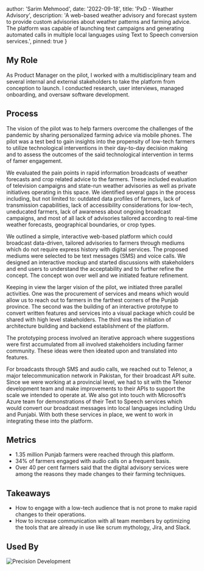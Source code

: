 

  author: 'Sarim Mehmood',
  date: '2022-09-18',
  title: 'PxD - Weather Advisory',
  description:
    'A web-based weather advisory and forecast system to provide custom advisories about weather patterns and farming advice. The platform was capable of launching text campaigns and generating automated calls in multiple local languages using Text to Speech conversion services.',
  pinned: true
}


## My Role

As Product Manager on the pilot, I worked with a multidisciplinary team and several internal and external stakeholders to take the platform from conception to launch. I conducted research, user interviews, managed onboarding, and oversaw software development.

## Process

The vision of the pilot was to help farmers overcome the challenges of the pandemic by sharing personalized farming advice via mobile phones. The pilot was a test bed to gain insights into the propensity of low-tech farmers to utilize technological interventions in their day-to-day decision making and to assess the outcomes of the said technological intervention in terms of famer engagement.

We evaluated the pain points in rapid information broadcasts of weather forecasts and crop related advice to the farmers. These included evaluation of television campaigns and state-run weather advisories as well as private initiatives operating in this space. We identified several gaps in the process including, but not limited to: outdated data profiles of farmers, lack of transmission capabilities, lack of accessibility considerations for low-tech, uneducated farmers, lack of awareness about ongoing broadcast campaigns, and most of all lack of advisories tailored according to real-time weather forecasts, geographical boundaries, or crop types.

We outlined a simple, interactive web-based platform which could broadcast data-driven, tailored advisories to farmers through mediums which do not require express history with digital services. The proposed mediums were selected to be text messages (SMS) and voice calls. We designed an interactive mockup and started discussions with stakeholders and end users to understand the acceptability and to further refine the concept. The concept won over well and we initiated feature refinement. 

Keeping in view the larger vision of the pilot, we initiated three parallel activities. One was the procurement of services and means which would allow us to reach out to farmers in the farthest corners of the Punjab province. The second was the building of an interactive prototype to convert written features and services into a visual package which could be shared with high level stakeholders. The third was the initiation of architecture building and backend establishment of the platform. 

The prototyping process involved an iterative approach where suggestions were first accumulated from all involved stakeholders including farmer community. These ideas were then ideated upon and translated into features.  

For broadcasts through SMS and audio calls, we reached out to Telenor, a major telecommunication network in Pakistan, for their broadcast API suite. Since we were working at a provincial level, we had to sit with the Telenor development team and make improvements to their APIs to support the scale we intended to operate at. We also got into touch with Microsoft’s Azure team for demonstrations of their Text to Speech services which would convert our broadcast messages into local languages including Urdu and Punjabi. With both these services in place, we went to work in integrating these into the platform.

## Metrics

- 1.35 million Punjab farmers were reached through this platform.
- 34% of farmers engaged with audio calls on a frequent basis. 
- Over 40 per cent farmers said that the digital advisory services were among the reasons they made changes to their farming techniques.

## Takeaways

- How to engage with a low-tech audience that is not prone to make rapid changes to their operations.
- How to increase communication with all team members by optimizing the tools that are already in use like scrum mythology, Jira, and Slack.

## Used By

<Image src={PxDLogo} alt="Precision Development" />
